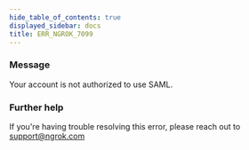 ```yaml
---
hide_table_of_contents: true
displayed_sidebar: docs
title: ERR_NGROK_7099
---
```


### Message

Your account is not authorized to use SAML.

<ErrorDetails />

### Further help

If you're having trouble resolving this error, please reach out to [support@ngrok.com](mailto:support@ngrok.com?subject=Help%20with%20ERR_NGROK_7099)

